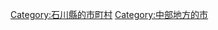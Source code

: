 {{Commonscat|Komatsu, Ishikawa}}
{{Catmore}}

{{DEFAULTSORT:Komatsu-shi}}
[[Category:石川縣的市町村|Category:石川縣的市町村]]
[[Category:中部地方的市|Category:中部地方的市]]